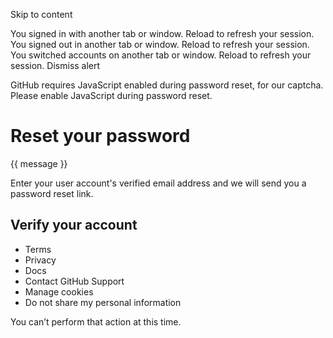 Skip to content

You signed in with another tab or window. Reload to refresh your session. You signed out in another tab or window. Reload to refresh your session. You switched accounts on another tab or window. Reload to refresh your session. Dismiss alert

GitHub requires JavaScript enabled during password reset, for our captcha. Please enable JavaScript during password reset.

# Reset your password

{{ message }}

Enter your user account's verified email address and we will send you a password reset link.

## Verify your account

  * Terms
  * Privacy
  * Docs
  * Contact GitHub Support
  * Manage cookies 
  * Do not share my personal information 



You can’t perform that action at this time. 
